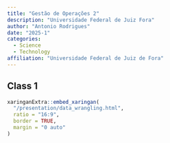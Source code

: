---
title: "Gestão de Operações 2"
description: "Universidade Federal de Juiz Fora"
author: "Antonio Rodrigues"
date: "2025-1"
categories:
  - Science
  - Technology
affiliation: "Universidade Federal de Juiz de Fora"
---

## Class 1

```{r show-slide-tabs, echo=FALSE, results="asis"}

xaringanExtra::embed_xaringan(
  "/presentation/data_wrangling.html",
  ratio = "16:9",
  border = TRUE,
  margin = "0 auto"
)
```



